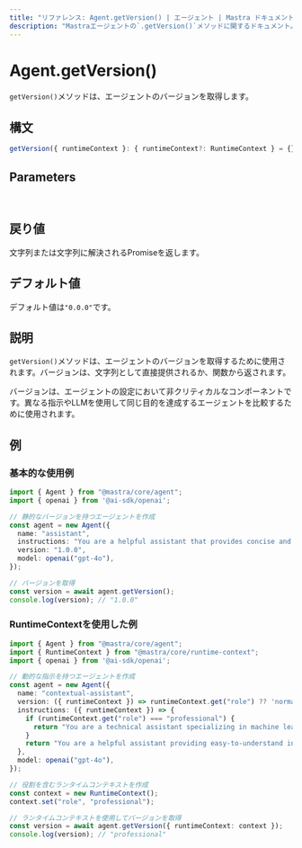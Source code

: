 ```yaml
---
title: "リファレンス: Agent.getVersion() | エージェント | Mastra ドキュメント"
description: "Mastraエージェントの`.getVersion()`メソッドに関するドキュメント。エージェントのバージョンを取得します。"
---
```


# Agent.getVersion()

`getVersion()`メソッドは、エージェントのバージョンを取得します。

## 構文

```typescript
getVersion({ runtimeContext }: { runtimeContext?: RuntimeContext } = {}): string | Promise<string>
```

## Parameters

<br />
<PropertiesTable
  content={[
    {
      name: "runtimeContext",
      type: "RuntimeContext",
      isOptional: true,
      description: "Runtime context for dependency injection and contextual information.",
    },
  ]}
/>

## 戻り値

文字列または文字列に解決されるPromiseを返します。

## デフォルト値

デフォルト値は`"0.0.0"`です。

## 説明

`getVersion()`メソッドは、エージェントのバージョンを取得するために使用されます。バージョンは、文字列として直接提供されるか、関数から返されます。

バージョンは、エージェントの設定において非クリティカルなコンポーネントです。異なる指示やLLMを使用して同じ目的を達成するエージェントを比較するために使用されます。

## 例

### 基本的な使用例

```typescript
import { Agent } from "@mastra/core/agent";
import { openai } from '@ai-sdk/openai';

// 静的なバージョンを持つエージェントを作成
const agent = new Agent({
  name: "assistant",
  instructions: "You are a helpful assistant that provides concise and accurate information.",
  version: "1.0.0",
  model: openai("gpt-4o"),
});

// バージョンを取得
const version = await agent.getVersion();
console.log(version); // "1.0.0"
```

### RuntimeContextを使用した例

```typescript
import { Agent } from "@mastra/core/agent";
import { RuntimeContext } from "@mastra/core/runtime-context";
import { openai } from '@ai-sdk/openai';

// 動的な指示を持つエージェントを作成
const agent = new Agent({
  name: "contextual-assistant",
  version: ({ runtimeContext }) => runtimeContext.get("role") ?? 'normal',
  instructions: ({ runtimeContext }) => {
    if (runtimeContext.get("role") === "professional") {
      return "You are a technical assistant specializing in machine learning. Provide detailed technical explanations.";
    }
    return "You are a helpful assistant providing easy-to-understand information about machine learning.";
  },
  model: openai("gpt-4o"),
});

// 役割を含むランタイムコンテキストを作成
const context = new RuntimeContext();
context.set("role", "professional");

// ランタイムコンテキストを使用してバージョンを取得
const version = await agent.getVersion({ runtimeContext: context });
console.log(version); // "professional"
```
